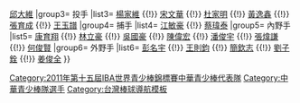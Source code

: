 {{Navbox
| name  = 2011年第十五屆IBA世界青少棒錦標賽中華青少棒代表隊
| title = <span style="color:white;">2011年第十五屆IBA世界青少棒錦標賽中華青少棒代表隊</span>
| titlestyle = background:navy; color:red;
| groupstyle = background:navy; color:#FFFFFF;
|group1=執行教練
|list1= [[藍文成]] 
|group2=教練
|list2= [[李國強]] {{!}} [[邱大維]]
|group3= 投手
|list3= [[楊家維]] {{!}} [[宋文華]] {{!}} [[杜家明]] {{!}} [[黃逸鑫]] {{!}} [[張育成]] {{!}} [[王玉譜]]
|group4= 捕手
|list4= [[江敏豪]] {{!}} [[蔡瑋泰]]
|group5= 內野手
|list5= [[康育翔]] {{!}} [[林立豪]] {{!}} [[吳國豪]] {{!}} [[陳偉宏]] {{!}} [[潘俊宇]] {{!}} [[張煒謙]] {{!}} [[何俊賢]]  
|group6= 外野手
|list6= [[彭名宇]] {{!}} [[王則鈞]] {{!}} [[簡欽志]] {{!}} [[劉子銓]] {{!}} [[姜俊全]] 
}}
</div></div><includeonly>[[Category:2011年第十五屆IBA世界青少棒錦標賽中華青少棒代表隊]][[Category:中華青少棒隊選手]]
</includeonly><noinclude>[[Category:台灣棒球導航模板]]</noinclude>